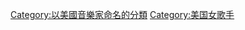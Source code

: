 {{noteTA
|1=zh-hans:姬蒂·佩芮;zh-tw:凱蒂·佩芮;zh-cn:凯蒂·派瑞;
}}
{{Commons category|Katy Perry}}
{{Catmore}}

[[Category:以美國音樂家命名的分類|Category:以美國音樂家命名的分類]]
[[Category:美国女歌手|Category:美国女歌手]]